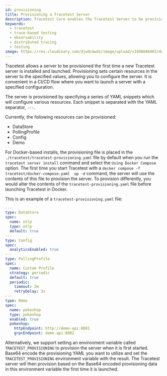 ```yaml
---
id: provisioning
title: Provisioning a Tracetest Server
description: Tracetest Core enables the Tracetest Server to be provisioned the first time a new Tracetest Server is installed and launched. 
keywords:
  - tracetest
  - trace-based testing
  - observability
  - distributed tracing
  - testing
image: https://res.cloudinary.com/djwdcmwdz/image/upload/v1698686403/docs/Blog_Thumbnail_14_rsvkmo.jpg
---
```


Tracetest allows a server to be provisioned the first time a new Tracetest server is installed and launched. Provisioning sets certain resources in the server to the specified values, allowing you to configure the server. It is convenient in a CI/CD flow where you want to launch a server with a specified configuration.

The server is provisioned by specifying a series of YAML snippets which will configure various resources. Each snippet is separated with the YAML separator, `---`.

Currently, the following resources can be provisioned:

- DataStore
- PollingProfile
- Config
- Demo

For Docker-based installs, the provisioning file is placed in the `./tracetest/tracetest-provisioning.yaml` file by default when you run the `tracetest server install` command and select the `Using Docker Compose` option. The first time you start Tracetest with a `docker compose -f tracetest/docker-compose.yaml  up -d` command, the server will use the contents of this file to provision the server. To provision differently, you would alter the contents of the `tracetest-provisioning.yaml` file before launching Tracetest in Docker.

This is an example of a `tracetest-provisioning.yaml` file:

```yaml
---
type: DataStore
spec:
  name: otlp
  type: otlp
  default: true
---
type: Config
spec:
  analyticsEnabled: true
---
type: PollingProfile
spec:
  name: Custom Profile
  strategy: periodic
  default: true
  periodic:
    timeout: 2m
    retryDelay: 3s
---
type: Demo
spec:
  name: pokeshop
  type: pokeshop
  enabled: true
  pokeshop:
    httpEndpoint: http://demo-api:8081
    grpcEndpoint: demo-api:8082
```

Alternatively, we support setting an environment variable called `TRACETEST_PROVISIONING` to provision the server when it is first started. Base64 encode the provisioning YAML you want to utilize and set the `TRACETEST_PROVISIONING` environment variable with the result. The Tracetest server will then provision based on the Base64 encoded provisioning data in this environment variable the first time it is launched.
